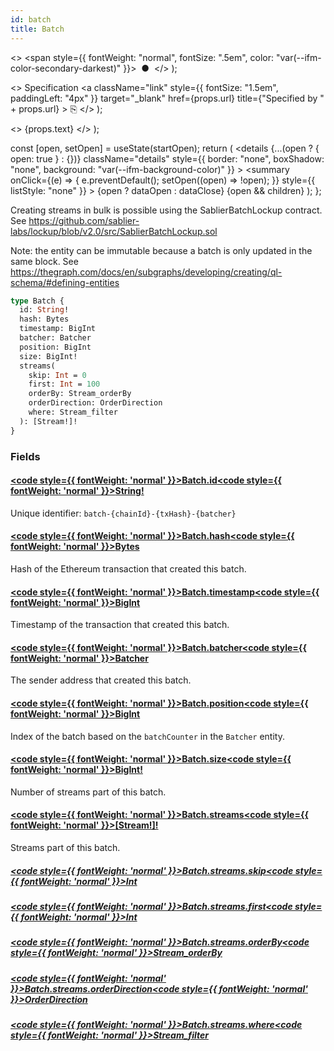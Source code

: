 ```yaml
---
id: batch
title: Batch
---
```


<head>
  <meta content="noindex" name="robots" />
  <meta charset="utf-8" />
</head>

  <>
    <span style={{ fontWeight: "normal", fontSize: ".5em", color: "var(--ifm-color-secondary-darkest)" }}>
      &nbsp;●&nbsp;
    </span>
  </>
);

  <>
    Specification
    <a
      className="link"
      style={{ fontSize: "1.5em", paddingLeft: "4px" }}
      target="_blank"
      href={props.url}
      title={"Specified by " + props.url}
    >
      ⎘
    </a>
  </>
);

  <>
    <span className={props.class}>{props.text}</span>
  </>
);


  const [open, setOpen] = useState(startOpen);
  return (
    <details
      {...(open ? { open: true } : {})}
      className="details"
      style={{ border: "none", boxShadow: "none", background: "var(--ifm-background-color)" }}
    >
      <summary
        onClick={(e) => {
          e.preventDefault();
          setOpen((open) => !open);
        }}
        style={{ listStyle: "none" }}
      >
        {open ? dataOpen : dataClose}
      </summary>
      {open && children}
    </details>
  );
};

Creating streams in bulk is possible using the SablierBatchLockup contract. See
https://github.com/sablier-labs/lockup/blob/v2.0/src/SablierBatchLockup.sol

Note: the entity can be immutable because a batch is only updated in the same block. See
https://thegraph.com/docs/en/subgraphs/developing/creating/ql-schema/#defining-entities

```graphql
type Batch {
  id: String!
  hash: Bytes
  timestamp: BigInt
  batcher: Batcher
  position: BigInt
  size: BigInt!
  streams(
    skip: Int = 0
    first: Int = 100
    orderBy: Stream_orderBy
    orderDirection: OrderDirection
    where: Stream_filter
  ): [Stream!]!
}
```

### Fields

#### [<code style={{ fontWeight: 'normal' }}>Batch.<b>id</b></code>](#)<Bullet />[<code style={{ fontWeight: 'normal' }}><b>String!</b></code>](/docs/api/airdrops/graphql/the-graph/scalars/string.mdx) <Badge class="badge badge--secondary badge--non_null" text="non-null"/> <Badge class="badge badge--secondary " text="scalar"/>

Unique identifier: `batch-{chainId}-{txHash}-{batcher}`

#### [<code style={{ fontWeight: 'normal' }}>Batch.<b>hash</b></code>](#)<Bullet />[<code style={{ fontWeight: 'normal' }}><b>Bytes</b></code>](/docs/api/airdrops/graphql/the-graph/scalars/bytes.mdx) <Badge class="badge badge--secondary " text="scalar"/>

Hash of the Ethereum transaction that created this batch.

#### [<code style={{ fontWeight: 'normal' }}>Batch.<b>timestamp</b></code>](#)<Bullet />[<code style={{ fontWeight: 'normal' }}><b>BigInt</b></code>](/docs/api/airdrops/graphql/the-graph/scalars/big-int.mdx) <Badge class="badge badge--secondary " text="scalar"/>

Timestamp of the transaction that created this batch.

#### [<code style={{ fontWeight: 'normal' }}>Batch.<b>batcher</b></code>](#)<Bullet />[<code style={{ fontWeight: 'normal' }}><b>Batcher</b></code>](/docs/api/airdrops/graphql/the-graph/objects/batcher.mdx) <Badge class="badge badge--secondary " text="object"/>

The sender address that created this batch.

#### [<code style={{ fontWeight: 'normal' }}>Batch.<b>position</b></code>](#)<Bullet />[<code style={{ fontWeight: 'normal' }}><b>BigInt</b></code>](/docs/api/airdrops/graphql/the-graph/scalars/big-int.mdx) <Badge class="badge badge--secondary " text="scalar"/>

Index of the batch based on the `batchCounter` in the `Batcher` entity.

#### [<code style={{ fontWeight: 'normal' }}>Batch.<b>size</b></code>](#)<Bullet />[<code style={{ fontWeight: 'normal' }}><b>BigInt!</b></code>](/docs/api/airdrops/graphql/the-graph/scalars/big-int.mdx) <Badge class="badge badge--secondary badge--non_null" text="non-null"/> <Badge class="badge badge--secondary " text="scalar"/>

Number of streams part of this batch.

#### [<code style={{ fontWeight: 'normal' }}>Batch.<b>streams</b></code>](#)<Bullet />[<code style={{ fontWeight: 'normal' }}><b>[Stream!]!</b></code>](/docs/api/airdrops/graphql/the-graph/objects/stream.mdx) <Badge class="badge badge--secondary badge--non_null" text="non-null"/> <Badge class="badge badge--secondary " text="object"/>

Streams part of this batch.

##### [<code style={{ fontWeight: 'normal' }}>Batch.streams.<b>skip</b></code>](#)<Bullet />[<code style={{ fontWeight: 'normal' }}><b>Int</b></code>](/docs/api/airdrops/graphql/the-graph/scalars/int.mdx) <Badge class="badge badge--secondary " text="scalar"/>

##### [<code style={{ fontWeight: 'normal' }}>Batch.streams.<b>first</b></code>](#)<Bullet />[<code style={{ fontWeight: 'normal' }}><b>Int</b></code>](/docs/api/airdrops/graphql/the-graph/scalars/int.mdx) <Badge class="badge badge--secondary " text="scalar"/>

##### [<code style={{ fontWeight: 'normal' }}>Batch.streams.<b>orderBy</b></code>](#)<Bullet />[<code style={{ fontWeight: 'normal' }}><b>Stream_orderBy</b></code>](/docs/api/airdrops/graphql/the-graph/enums/stream-order-by.mdx) <Badge class="badge badge--secondary " text="enum"/>

##### [<code style={{ fontWeight: 'normal' }}>Batch.streams.<b>orderDirection</b></code>](#)<Bullet />[<code style={{ fontWeight: 'normal' }}><b>OrderDirection</b></code>](/docs/api/airdrops/graphql/the-graph/enums/order-direction.mdx) <Badge class="badge badge--secondary " text="enum"/>

##### [<code style={{ fontWeight: 'normal' }}>Batch.streams.<b>where</b></code>](#)<Bullet />[<code style={{ fontWeight: 'normal' }}><b>Stream_filter</b></code>](/docs/api/airdrops/graphql/the-graph/inputs/stream-filter.mdx) <Badge class="badge badge--secondary " text="input"/>
